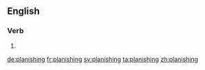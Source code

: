 ==English==

===Verb===
{{head|en}}

# {{present participle of|planish}}

[[de:planishing]]
[[fr:planishing]]
[[sv:planishing]]
[[ta:planishing]]
[[zh:planishing]]